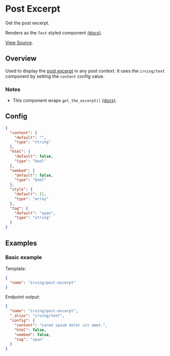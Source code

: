 <Meta title="WordPress Components/Post Excerpt" />

# Post Excerpt
Get the post excerpt.

Renders as the `Text` styled component [(docs)](?path=/docs/styled-components-text--plain-text-example).

[View Source](https://github.com/alleyinteractive/wp-irving/tree/master/inc/components/components/post-excerpt).

## Overview
Used to display the [post excerpt](https://wordpress.org/support/article/excerpt/) in any post context. It uses the `irving/text` component by setting the `content` config value.

### Notes
* This component wraps `get_the_excerpt()` [(docs)](https://developer.wordpress.org/reference/functions/get_the_excerpt/).

## Config
```json
{
  "content": {
    "default": "",
    "type": "string"
  },
  "html": {
    "default": false,
    "type": "bool"
  },
  "oembed": {
    "default": false,
    "type": "bool"
  },
  "style": {
    "default": [],
    "type": "array"
  },
  "tag": {
    "default": "span",
    "type": "string"
  }
}
```

## Examples

### Basic example
Template:
```json
{
  "name": "irving/post-excerpt"
}
```

Endpoint output:
```json
{
  "name": "irving/post-excerpt",
  "_alias": "irving/text",
  "config": {
    "content": "Lorem ipsum dolor sit amet.",
    "html": false,
    "oembed": false,
    "tag": "span"
  }
}
```